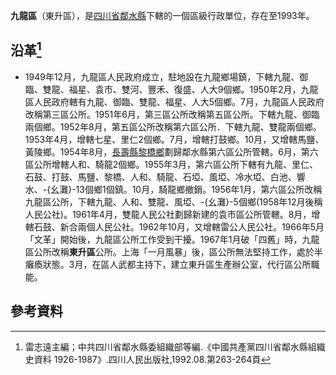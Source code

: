 {{Onesource|time=2019-05-08T18:35:16+00:00}}
'''九龍區'''（東升區），是[[四川省|四川省]][[鄰水縣|鄰水縣]]下轄的一個區級行政單位，存在至1993年。

== 沿革<ref>雷志遠主編；中共四川省鄰水縣委組織部等編.《中國共產黨四川省鄰水縣組織史資料 1926-1987》.四川人民出版社,1992.08.第263-264頁</ref>==
* 1949年12月，九龍區人民政府成立，駐地設在九龍鄉場鎮，下轄九龍、御臨、雙龍、福星、袁市、雙河、豐禾、復盛、人大9個鄉。1950年2月，九龍區人民政府轄有九龍、御臨、雙龍、福星、人大5個鄉。7月，九龍區人民政府改稱第三區公所。1951年6月，第三區公所改稱第五區公所。下轄九龍、御臨兩個鄉。1952年8月，第五區公所改稱第六區公所．下轄九龍、雙龍兩個鄉。1953年4月，增轄七星、里仁2個鄉。7月，增轄打鼓鄉。10月，又增轄馬鹽、黃陵鄉。1954年8月，[[長壽縣|長壽縣]][[黎橋鄉|黎橋鄉]]劃歸鄰水縣第六區公所管轄。6月，第六區公所增轄人和、騎龍2個鄉。1955年3月，第六區公所下轄有九龍、里仁、石鼓、打鼓、馬鹽、黎橋、人和、騎龍、石埡、風埡、冷水埡、白池、響水、-{幺灘}-13個鄉1個鎮。10月，騎龍鄉撤銷。1956年1月，第六區公所改稱九龍區公所，下轄九龍、人和、雙龍、風埡、-{幺灘}-5個鄉(1958年12月後稱人民公社)。1961年4月，雙龍人民公社劃歸新建的袁市區公所管轄。8月，增轄石鼓、新合兩個人民公社。1962年10月，又增轄雷公人民公社。1966年5月「文革」開始後，九龍區公所工作受到干擾。1967年1月破「四舊」時，九龍區公所改稱'''東升區'''公所。上海「一月風暴」後，區公所無法堅持工作，處於半癱瘓狀態。3月，在區人武都主持下，建立東升區生產辦公室，代行區公所職能。

== 參考資料 ==
{{reflist}}
{{行政區劃小作品}}
{{鄰水縣行政區劃（1949年12月21日至1950年2月）}}
{{鄰水縣行政區劃（1950年2月至1951年6月9日）}}
{{鄰水縣行政區劃（1951年6月9日至1952年7月17日）}}
{{鄰水縣行政區劃（1952年7月17日至1953年4月24日）}}
{{鄰水縣行政區劃（1953年4月24日至1953年9月4日）}}
{{鄰水縣行政區劃（1953年9月4日至1955年3月5日）}}
{{鄰水縣行政區劃（1955年3月5日至1956年1月24日）}}
{{鄰水縣行政區劃（1956年1月24日至1963年5月25日）}}
{{鄰水縣行政區劃（1963年5月25日至1993年12月31日）}}
{{鄰水縣行政區劃}}